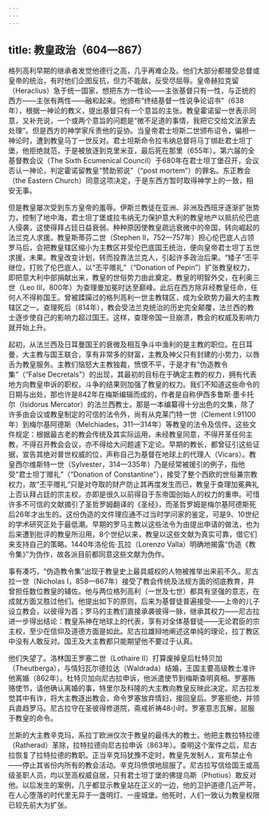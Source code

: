 ```yaml
---
---
---
```

title: 教皇政治（604—867）
---




格列高利早期的继承者发觉他德行之高，几乎再难企及。他们大部分都接受总督或皇帝的统治，有时他们企图反抗，但力不能敌，反受尽屈辱。皇帝赫拉克留（Heraclius）急于统一国家，想把东方一性论——主张基督只有一性，与正统的西方——主张有两性——融和起来。他颁布“终结基督一性说争论诏书”（638年），根据一神论的教义，提出基督只有一个意旨的主张。教皇霍诺留一世表示同意，又补充说，一个或两个意旨的问题是“微不足道的事情，我把它交给文法家去处理”。但是西方的神学家斥责他的妥协。当皇帝君士坦斯二世颁布诏令，偏袒一神论时，遭到教皇马丁一世反对。君士坦斯命令拉韦纳总督将马丁绑赴君士坦丁堡，他拒绝就范，于是被放逐到克里米亚，最后死在那里（655年）。第六届的全基督教会议（The Sixth Ecumenical Council）于680年在君士坦丁堡召开，会议否认一神论，判定霍诺留教皇“赞助邪说”（“post mortem”）的罪名。东正教会（the Eastern Church）同意这项决定，于是东西方暂时取得神学上的一致，相安无事。

但是教皇屡次受到东方皇帝的羞辱。伊斯兰教徒在亚洲、非洲及西班牙逐渐扩张势力，控制了地中海，君士坦丁堡或拉韦纳无力保护意大利的教皇地产以抵抗伦巴底人侵袭，这使得拜占廷日益衰弱。种种原因使教皇疏远衰微中的帝国，转向崛起的法兰克人求援。教皇斯蒂芬二世（Stephen II，752—757年）担心伦巴底人占领罗马后，会把教皇辖区缩小为主教区并受伦巴底国王统治，便向皇帝君士坦丁五世求援，未果。教皇改变计划，转而投靠法兰克人，引起许多政治后果。“矮子”丕平继位，打败了伦巴底人，以“丕平赠礼”（“Donation of Pepin”）扩张教皇权力，即把意大利中部捐献出来，教皇的世俗势力由此奠定。教皇的明智外交，在利奥三世（Leo III，800年）为查理曼加冕时达至巅峰。此后在西方除非经教皇任命，任何人不得称国王。曾被蹂躏过的格列高利一世主教辖区，成为全欧势力最大的主教辖区之一。查理死后（814年），教会受法兰克统治的历史完全颠覆，法兰西的教士逐步使自己的影响力超过国王。这样，查理帝国一旦崩溃，教会的权威及影响力就开始上升。

起初，从法兰西及日耳曼国王的衰微及相互争斗中渔利的是主教的职位。在日耳曼，大主教与国王联合，享有非常多的财富，主教及神父只有封建的小势力，以唇舌为教皇服务。主教们恼怒大主教独裁，愤恨不平，于是才有“伪造教令集”（“False Decretals”）的出现，其最初的目标在于确定主教的权力，拥有代表地方向教皇申诉的职权，斗争的结果则加强了教皇的权力。我们不知道这些命令的日期与出处，那也许是842年在梅斯编辑而成的，作者是自称伊西多鲁斯·墨卡托尔（Isidorus Mercator）的法兰西教士。那是一本编纂得十分出色的文集，除了许多由会议或教皇制定的可信的法令外，尚有从克莱门特一世（Clement Ⅰ.91100年）到梅尔基阿德斯（Melchiades，311—314年）等教皇的法令及信件。这些文件规定：根据最古老的教会传统及其实际运用，未经教皇同意，不得开革任何主教，不得召开教会会议，亦不得给大问题遽下定论。早期的教长，都曾征引这些证据，宣告其绝对普世权威的位，声称自己为基督在地球上的代理人（Vicars）。教皇西尔维斯特一世（Sylvester，314—335年）乃是经常被援引的例子，指他受“君士坦丁赠礼”（“Donation of Constantine”），接受了整个西欧的世俗兼宗教权力，故“丕平赠礼”只是对夺取的财产防止其再度发生而已，教皇于查理加冕典礼上否认拜占廷的宗主权，亦即是很久以前得自于东帝国创始人的权力的重申。可惜许多不可信的文献摘引了圣哲罗姆翻译的《圣经》，而圣哲罗姆是梅尔基阿德斯死后26年才出生的。这份伪造的文件理应通不过当时学问家的鉴定，可是9、10世纪的学术研究正处于最低潮。早期的罗马主教以这些法令为由提出申请的做法，也为后来遭到批评的教皇所沿用，8个世纪以来，教皇以这些文献为真实可靠，借它们来支持自己的策略。1440年洛伦佐·瓦拉（Lorenzo Valla）明确地揭露“伪造《教令集》”为伪作，故各派目前都同意这些文献为伪作。

事有凑巧，“伪造教令集”出现于教皇史上最具威权的人物被推举出来前不久。尼古拉一世（Nicholas I，858—867年）接受了教会传统及法规方面的彻底教育，并曾担任数位教皇的辅佐。他与两位格列高利（一世及七世）都具有坚强的意志，在成就方面又胜过他们。他提出如下的原则，后来为基督徒普遍接受——上帝的儿子设立教会，以彼得为首；罗马的主教们直接承袭彼得一脉，继承其权力——尼古拉进一步得出结论：教皇系神在地球上的代表，享有对全体基督徒——无论君臣的宗主权，至少在信仰及道德方面是如此。尼古拉雄辩地阐述这单纯的理论，拉丁教区中没有人敢反对。国王及大主教都只能期望他不要过于认真。

他们失望了。洛林国王罗塞二世（Lothaire Ⅱ）打算废掉皇后杜特贝加（Theutberga），与情妇瓦尔德拉达（Waldrada）结婚，王国主要高级教士准许他离婚（862年）。杜特贝加向尼古拉申诉，他派遣使节到梅斯查明真相。罗塞贿赂使节，请他确认离婚的事，特里尔及科隆的大主教向教皇反映此决定。尼古拉发觉其中有诈，将大主教逐出教会，命令罗塞放弃情妇，接回皇后。罗塞拒绝，并领兵直趋罗马。尼古拉守在圣彼得修道院，斋戒祈祷48小时。罗塞意志瓦解，屈服于教皇的命令。

兰斯的大主教辛克玛，系拉丁欧洲仅次于教皇的最伟大的教士。他把主教拉特拉德（Ratherad）革除，拉特拉德向尼古拉申诉（863年）。查明这个案件之后，尼古拉恢复了拉特拉德的教职。正当辛克玛犹豫不定时，教皇先发制人，宣布禁止令——停止其省份内所有的教会活动。辛克玛愤恨地屈服了。尼古拉写信给国王或高级圣职人员，均以至高权威自居，只有君士坦丁堡的佛提乌斯（Photius）敢反对他。以后发生的案例，几乎都显示教皇站在正义的一边，他的卫护道德几近严苛，在人心堕落的时代里无异于一盏明灯、一座城堡。他死时，人们一致认为教皇权限已较先前大为扩张。